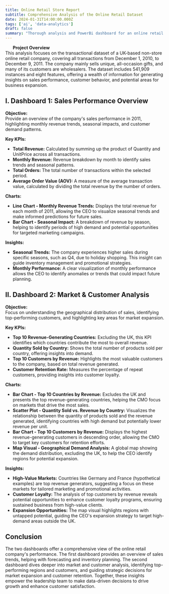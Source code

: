 ```yaml
---
title: Online Retail Store Report
subtitle: Comprehensive Analysis of the Online Retail Dataset
date: 2024-01-31T14:00:00.000Z
tags: ['ai', 'data-analytics']
draft: false
summary: "Thorough analysis and PowerBi dashboard for an online retail store"
---
```


&nbsp;&nbsp;&nbsp;&nbsp;&nbsp;&nbsp;**Project Overview**  
This analysis focuses on the transactional dataset of a UK-based non-store online retail company, covering all transactions from December 1, 2010, to December 9, 2011. The company mainly sells unique, all-occasion gifts, and many of its customers are wholesalers. The dataset includes 541,909 instances and eight features, offering a wealth of information for generating insights on sales performance, customer behavior, and potential areas for business expansion.

## I. Dashboard 1: Sales Performance Overview

**Objective:**  
Provide an overview of the company's sales performance in 2011, highlighting monthly revenue trends, seasonal impacts, and customer demand patterns.

**Key KPIs:**

- **Total Revenue:** Calculated by summing up the product of Quantity and UnitPrice across all transactions.
- **Monthly Revenue:** Revenue breakdown by month to identify sales trends and seasonal patterns.
- **Total Orders:** The total number of transactions within the selected period.
- **Average Order Value (AOV):** A measure of the average transaction value, calculated by dividing the total revenue by the number of orders.

**Charts:**

- **Line Chart - Monthly Revenue Trends:** Displays the total revenue for each month of 2011, allowing the CEO to visualize seasonal trends and make informed predictions for future sales.
- **Bar Chart - Seasonal Impact:** A breakdown of revenue by season, helping to identify periods of high demand and potential opportunities for targeted marketing campaigns.

**Insights:**

- **Seasonal Trends:** The company experiences higher sales during specific seasons, such as Q4, due to holiday shopping. This insight can guide inventory management and promotional strategies.
- **Monthly Performance:** A clear visualization of monthly performance allows the CEO to identify anomalies or trends that could impact future planning.

## II. Dashboard 2: Market & Customer Analysis

**Objective:**  
Focus on understanding the geographical distribution of sales, identifying top-performing customers, and highlighting key areas for market expansion.

**Key KPIs:**

- **Top 10 Revenue-Generating Countries:** Excluding the UK, this KPI identifies which countries contribute the most to overall revenue.
- **Quantity Sold by Country:** Shows the total number of products sold per country, offering insights into demand.
- **Top 10 Customers by Revenue:** Highlights the most valuable customers to the company, based on total revenue generated.
- **Customer Retention Rate:** Measures the percentage of repeat customers, providing insights into customer loyalty.

**Charts:**

- **Bar Chart - Top 10 Countries by Revenue:** Excludes the UK and presents the top revenue-generating countries, helping the CMO focus on markets that drive the most sales.
- **Scatter Plot - Quantity Sold vs. Revenue by Country:** Visualizes the relationship between the quantity of products sold and the revenue generated, identifying countries with high demand but potentially lower revenue per unit.
- **Bar Chart - Top 10 Customers by Revenue:** Displays the highest revenue-generating customers in descending order, allowing the CMO to target key customers for retention efforts.
- **Map Visual - Geographical Demand Analysis:** A global map showing the demand distribution, excluding the UK, to help the CEO identify regions for potential expansion.

**Insights:**

- **High-Value Markets:** Countries like Germany and France (hypothetical examples) are top revenue generators, suggesting a focus on these markets for tailored marketing and promotional activities.
- **Customer Loyalty:** The analysis of top customers by revenue reveals potential opportunities to enhance customer loyalty programs, ensuring sustained business from high-value clients.
- **Expansion Opportunities:** The map visual highlights regions with untapped potential, guiding the CEO's expansion strategy to target high-demand areas outside the UK.

## Conclusion

The two dashboards offer a comprehensive view of the online retail company's performance. The first dashboard provides an overview of sales trends, helping with forecasting and inventory planning. The second dashboard dives deeper into market and customer analysis, identifying top-performing regions and customers, and guiding strategic decisions for market expansion and customer retention. Together, these insights empower the leadership team to make data-driven decisions to drive growth and enhance customer satisfaction.
